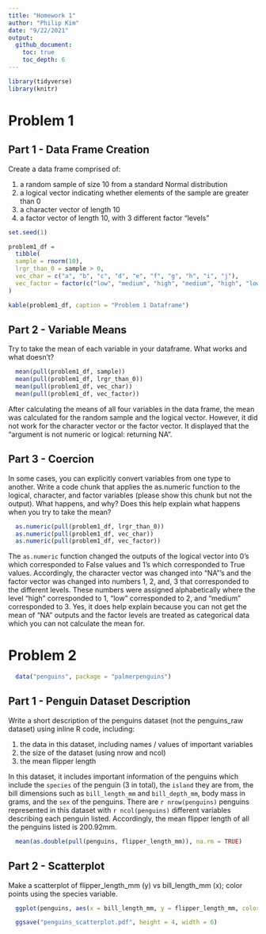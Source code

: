 ```yaml
---
title: "Homework 1"
author: "Philip Kim"
date: "9/22/2021"
output: 
  github_document:
    toc: true
    toc_depth: 6
---
```


```r
library(tidyverse)
library(knitr)
```


# Problem 1

## Part 1 - Data Frame Creation

Create a data frame comprised of:

  1. a random sample of size 10 from a standard Normal distribution
  2. a logical vector indicating whether elements of the sample are greater than 0
  3. a character vector of length 10
  4. a factor vector of length 10, with 3 different factor “levels”

```r
set.seed(1)

problem1_df = 
  tibble(
  sample = rnorm(10),
  lrgr_than_0 = sample > 0,
  vec_char = c("a", "b", "c", "d", "e", "f", "g", "h", "i", "j"),
  vec_factor = factor(c("low", "medium", "high", "medium", "high", "low", "low", "medium", "high", "high"))
)

kable(problem1_df, caption = "Problem 1 Dataframe")
```

## Part 2 - Variable Means

Try to take the mean of each variable in your dataframe. What works and what doesn’t?

```r
  mean(pull(problem1_df, sample))
  mean(pull(problem1_df, lrgr_than_0))
  mean(pull(problem1_df, vec_char))
  mean(pull(problem1_df, vec_factor))
```

After calculating the means of all four variables in the data frame, the mean was calculated for the random sample and the logical vector. However, it did not work for the character vector or the factor vector. It displayed that the "argument is not numeric or logical: returning NA".

## Part 3 - Coercion

In some cases, you can explicitly convert variables from one type to another. Write a code chunk that applies the as.numeric function to the logical, character, and factor variables (please show this chunk but not the output). What happens, and why? Does this help explain what happens when you try to take the mean?

```r
  as.numeric(pull(problem1_df, lrgr_than_0))
  as.numeric(pull(problem1_df, vec_char))
  as.numeric(pull(problem1_df, vec_factor))
```

The `as.numeric` function changed the outputs of the logical vector into 0's which corresponded to False values and 1's which corresponded to True values. Accordingly, the character vector was changed into "NA"'s and the factor vector was changed into numbers 1, 2, and, 3 that corresponded to the different levels. These numbers were assigned alphabetically where the level "high" corresponded to 1, "low" corresponded to 2, and "medium" corresponded to 3. Yes, it does help explain because you can not get the mean of "NA" outputs and the factor levels are treated as categorical data which you can not calculate the mean for.


# Problem 2

```r
  data("penguins", package = "palmerpenguins")
```

## Part 1 - Penguin Dataset Description

Write a short description of the penguins dataset (not the penguins_raw dataset) using inline R code, including:

  1. the data in this dataset, including names / values of important variables
  2. the size of the dataset (using nrow and ncol)
  3. the mean flipper length

In this dataset, it includes important information of the penguins which include the `species` of the penguin (3 in total), the `island` they are from, the bill dimensions such as `bill_length_mm` and `bill_depth_mm`, body mass in grams, and the `sex` of the penguins. There are `r nrow(penguins)` penguins represented in this dataset with `r ncol(penguins)` different variables describing each penguin listed. Accordingly, the mean flipper length of all the penguins listed is 200.92mm.

```r
  mean(as.double(pull(penguins, flipper_length_mm)), na.rm = TRUE)
```

## Part 2 - Scatterplot

Make a scatterplot of flipper_length_mm (y) vs bill_length_mm (x); color points using the species variable.

```r
  ggplot(penguins, aes(x = bill_length_mm, y = flipper_length_mm, color = species)) + labs(x = "Bill Length (mm)", y = "Flipper Length (mm)") + ggtitle("Flipper Length vs. Bill Length \nacross Penguin Species") + labs(colour = "Penguin Species") + theme(plot.title = element_text(hjust = 0.5)) + geom_point()

  ggsave("penguins_scatterplot.pdf", height = 4, width = 6)
```

